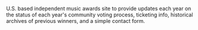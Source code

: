 U.S. based independent music awards site to provide updates each year on the status of each year&apos;s community voting process, ticketing info, historical archives of previous winners, and a simple contact form.